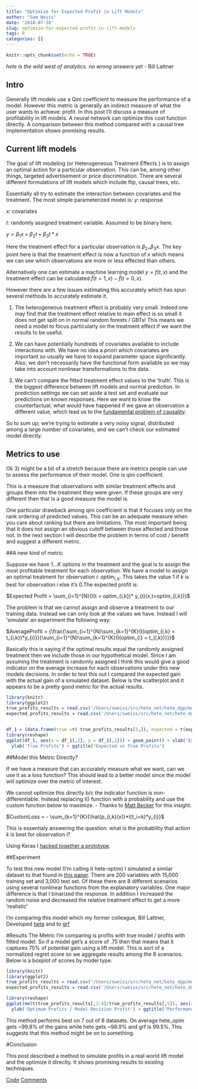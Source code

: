 ```yaml
---
title: "Optimize for Expected Profit in Lift Models"
author: "Sam Weiss"
date: '2018-07-10'
slug: optimize-for-expected-profit-in-lift-models
tags: R
categories: []
---
```

```r
knitr::opts_chunk$set(echo = TRUE)
```

*hete is the wild west of analytics.
no wrong answers yet* - Bill Lattner


## Intro

Generally lift models use a Qini coefficient to measure the performance of a model. However this metric is generally an indirect measure of what the user wants to achieve: profit. In this post I'll discuss a measure of profitability  in lift models. A neural network can optimize this cost function directly. A comparison between this method compared with a causal tree implementation shows promising results. 


## Current lift models
The goal of lift modeling  (or Heterogeneous Treatment Effects ) is to assign an optimal action for a particular observation. This can be, among other things, targeted advertisement or price discrimination. There are several different formulations of lift models which include flip, causal trees, etc. 

Essentially all try to estimate the interaction between covariates and the treatment. The most simple parameterized model is: 
$y$: response

$x$: covariates

$t$: randomly assigned treatment variable. Assumed to be binary here. 

$y = \beta_{1}x + \beta_{2}t+ \beta_{3}t*x$

Here the treatment effect for a particular observation is $\beta_{2+} \beta_{3}x$. The key point here is that the treatment effect is now a function of $x$ which means we can see which observations are more or less effected than others.

Alternatively one can estimate a machine learning model $y = f(t,x)$ and the treatment effect can be calculated $\hat{f}(t=1,x) - \hat{f}(t=0,x)$. 

However there are a few issues estimating this accurately which has spun several methods to accurately estimate it. 


1) The heterogeneous treatment effect is probably very small. Indeed one may find that the treatment effect relative to main effect is so small it does not get split on in normal random forests / GBTs! This means we need a model to focus particularly on the treatment effect if we want the results to be useful.


2) We can have potentially hundreds of covariates available to include interactions with. We have no idea a priori which covariates are important so usually we have to expand parameter space significantly. Also, we don't necessarily have the functional form available so we may take into account nonlinear transformations to the data. 


3) We can't compare the fitted treatment effect values to the 'truth'. This is the biggest difference between lift models and normal prediction. In prediction settings we can set aside a test set and evaluate our predictions on known responses. Here we want to know the counterfactual; what would have happened if we gave an observation a different value, which lead us to the [fundamental problem of causality](https://en.wikipedia.org/wiki/Rubin_causal_model#The_fundamental_problem_of_causal_inference).

So to sum up; we're trying to estimate a very noisy signal, distributed among a large number of covariates, and we can't check our estimated model directly.  

## Metrics to use
Ok 3) might be a bit of a stretch because there are metrics people can use to assess the performance of their model. One is qini coefficient. 

This is a measure that observations with similar treatment effects and groups them into the treatment they were given. If these groups are very different then that is a good measure the model is. 

One particular drawback among qini coefficient is that it focuses only on the rank ordering of predicted values. This can be an adequate measure when you care about ranking but there are limitations. The most important being that it does not assign an obvious cutoff between those affected and those not. In the next section I will describe the problem in terms of cost / benefit and suggest a different metric.

##A new kind of metric


Suppose we have $1...K$ options in the treatment and the goal is to assign the most profitable treatment for each observation. We have a model to assign an optimal treatment for observation $i$: $optim_{i,k}$. This takes the value 1 if $k$ is best for observation $i$ else it's 0.The expected profit is: 

$Expected Profit = \sum_{i=1}^{N}{I(t = optim_{i,k})* y_{i}(x,t=optim_{i,k})}$

The problem is that we cannot assign and observe a treatment to our training data. Instead we can only look at the values we have. Instead I will 'simulate' an experiment the following way:

$AverageProfit =  {\frac{\sum_{i=1}^{N}\sum_{k=1}^{K}{I(optim_{i,k} = t_{i,k})*y_{i}}}{\sum_{i=1}^{N}\sum_{k=1}^{K}{I(optim_{i} = t_{i,k})}}}$

Basically this is saying if the optimal results equal the randomly assigned treatment then we include those in our hypothetical model. Since I am assuming the treatment is randomly assigned I think this would give a good indicator on the average increase for each observations under this new models decisions. In order to test this out I compared the expected gain with the actual gain of a simulated dataset. Below is the scatterplot and it appears to be a pretty good metric for the actual results.  

```r
library(knitr)
library(ggplot2)
true_profits_results = read.csv('/Users/sweiss/src/hete_net/hete_dgp/metric_results/true_profits.csv')[,-1]
expected_profits_results = read.csv('/Users/sweiss/src/hete_net/hete_dgp/metric_results/expected_profits.csv')[,-1] *3000


df_1 = (data.frame(true =t( true_profits_results[2,]), expected = t(expected_profits_results[2,])))
library(reshape)
ggplot(df_1, aes(x = df_1[,2], y = df_1[,1])) + geom_point() + xlab('Expected Profits') + 
  ylab('True Profits') + ggtitle("Expected vs True Profits")

```

##Model this Metric Directly?

If we have a measure that can accurately measure what we want, can we use it as a loss function? This should lead to a better model since the model will optimize over the metric of interest.

We cannot optimize this directly b/c the indicator function is non-differentiable. Instead replacing I() function with a probability and use the custom function below to maximize. - Thanks to [Matt Becker](https://github.com/beckermr) for this insight. 

$CustomLoss = - \sum_{k=1}^{K}{\hat{p_{i,k}(x)}*I(t_i=k)*y_{i}}$

This is essentialy answering the question: what is the probability that action $k$ is best for observation $i$?

Using Keras I [hacked together a prototype](https://github.com/samcarlos/hete_post/blob/master/hete_optim.py#L40). 


##Experiment


To test this new model (I'm calling it hete-optim) I simulated a similar dataset to that found in [this paper](https://arxiv.org/pdf/1707.00102.pdf). There are 200 variables with 15,000 training set and 3,000 test set. Of these there are 8 different scenarios using several nonlinear functions from the explanatory variables. One major difference is that I binarized the response. In addition I increased the random noise and decreased the relative treatment effect to get a more 'realistic' 


I'm comparing this model which my former colleague, Bill Lattner, Developed [hete](https://github.com/wlattner/hete) and to [grf](https://cran.r-project.org/web/packages/grf/index.html) 

#Results
The Metric I'm comparing is profits with true model /  profits with fitted model. So if a model get's a score of .75 then that means that it captures 75% of potential gain using a lift model. This is sort of a normalized regret score so we aggregate results among the 8 scenarios. Below is a boxplot of scores by model type. 

```r
library(knitr)
library(ggplot2)
true_profits_results = read.csv('/Users/sweiss/src/hete_net/hete_dgp/metric_results/true_profits.csv')[,-1]
expected_profits_results = read.csv('/Users/sweiss/src/hete_net/hete_dgp/metric_results/expected_profits.csv')[,-1] *3000

library(reshape)
ggplot(melt(true_profits_results[,2:4]/true_profits_results[,5]), aes(x = variable, y = value)) + geom_boxplot() + xlab('Model Type') + 
  ylab('Optimum Profits / Model Decision Profit') + ggtitle("Performance relative to best for each model")

```

This method performs best on 7 out of 8 datasets. On average hete_opim gets ~99.8% of the gains while hete gets ~98.9% and grf is 99.5%. This suggests that this method might be on to something.  

#Conclusion

This post described a method to simulate profits in a real world lift model and the optimize it direclty. It shows promising results to existing techniques. 

[Code](https://github.com/samcarlos/hete_post)
[Comments](http://scweiss.blogspot.com/2018/07/comments-for-optimize-for-expected.html)